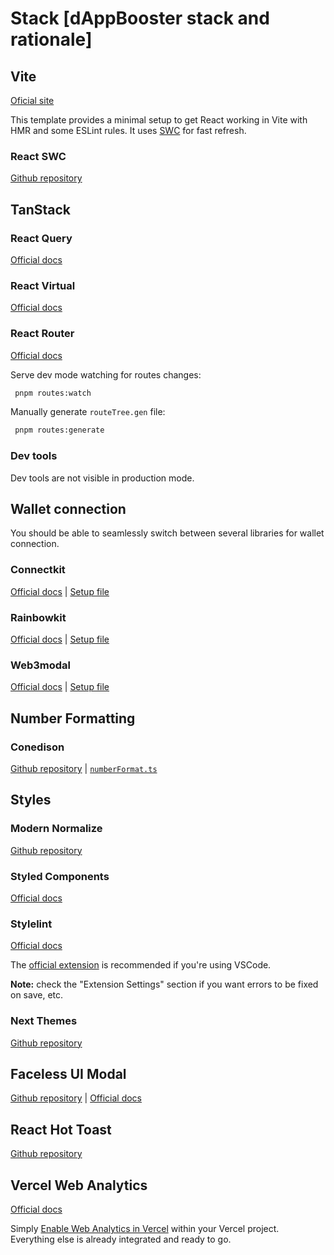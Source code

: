 # Stack [dAppBooster stack and rationale]

## Vite

[Oficial site](https://vitejs.dev/)

This template provides a minimal setup to get React working in Vite with HMR and some ESLint rules. It uses [SWC](https://swc.rs/) for fast refresh.

### React SWC

[Github repository](https://github.com/vitejs/vite-plugin-react-swc)

## TanStack

### React Query

[Official docs](https://tanstack.com/query/latest)

### React Virtual

[Official docs](https://tanstack.com/virtual/latest)

### React Router

[Official docs](https://tanstack.com/router/latest)

Serve dev mode watching for routes changes:

```bash
 pnpm routes:watch
```

Manually generate `routeTree.gen` file:

```bash
 pnpm routes:generate
```

### Dev tools

Dev tools are not visible in production mode.

## Wallet connection

You should be able to seamlessly switch between several libraries for wallet connection.

### Connectkit

[Official docs](https://docs.family.co/connectkit/getting-started#getting-started) | [Setup file](https://github.com/BootNodeDev/dAppBooster/blob/main/src/lib/wallets/connectkit.config.tsx)

### Rainbowkit

[Official docs](https://www.rainbowkit.com/docs/installation) | [Setup file](https://github.com/BootNodeDev/dAppBooster/blob/main/src/lib/wallets/rainbowkit.config.tsx)

### Web3modal

[Official docs](https://docs.walletconnect.com/web3modal/react/about#implementation) | [Setup file](https://github.com/BootNodeDev/dAppBooster/blob/main/src/lib/wallets/web3modal.config.tsx)

## Number Formatting

### Conedison

[Github repository](https://github.com/Uniswap/conedison) | [`numberFormat.ts`](https://github.com/BootNodeDev/dAppBooster/blob/main/src/utils/numberFormat.ts)

## Styles

### Modern Normalize

[Github repository](https://github.com/sindresorhus/modern-normalize)

### Styled Components

[Official docs](https://styled-components.com/)

### Stylelint

[Official docs](https://stylelint.io/)

The [official extension](https://marketplace.visualstudio.com/items?itemName=stylelint.vscode-stylelint) is recommended if you're using VSCode.

**Note:** check the "Extension Settings" section if you want errors to be fixed on save, etc.

### Next Themes

[Github repository](https://github.com/pacocoursey/next-themes)

## Faceless UI Modal

[Github repository](https://github.com/faceless-ui/modal) | [Official docs](https://facelessui.com/docs/getting-started)

## React Hot Toast

[Github repository](https://github.com/timolins/react-hot-toast)

## Vercel Web Analytics

[Official docs](https://vercel.com/docs/analytics)

Simply [Enable Web Analytics in Vercel](https://vercel.com/docs/analytics/quickstart#enable-web-analytics-in-vercel) within your Vercel project. Everything else is already integrated and ready to go.